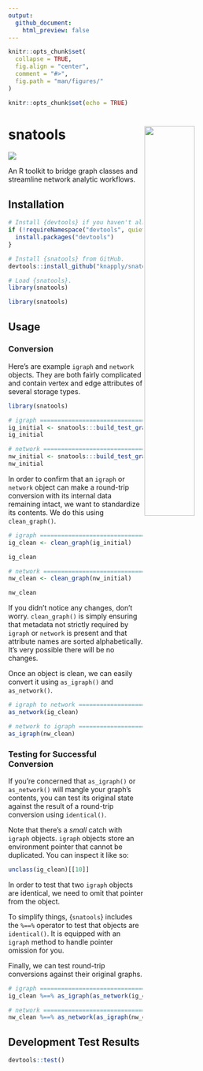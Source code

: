```yaml
---
output: 
  github_document:
    html_preview: false
---
```


<!-- README.Rmd generates README.md. -->

```r
knitr::opts_chunk$set(
  collapse = TRUE, 
  fig.align = "center",
  comment = "#>",
  fig.path = "man/figures/"
)

knitr::opts_chunk$set(echo = TRUE)
```


# snatools <a href="man/figures/logo.png"> <img src="man/figures/logo.png" align="right" height="45%" width="45%" href="man/figures/logo.png"/> </a>

[![](https://img.shields.io/badge/devel%20version-0.0.0.9-red.svg)](https://github.com/knapply/snatools)

An R toolkit to bridge graph classes and streamline network analytic workflows.

## Installation

```r
# Install {devtools} if you haven't already.
if (!requireNamespace("devtools", quietly = TRUE)) {
  install.packages("devtools")
}

# Install {snatools} from GitHub.
devtools::install_github("knapply/snatools")

# Load {snatools}.
library(snatools)
```

```r
library(snatools)
```


## Usage

### Conversion

Here's are example `igraph` and `network` objects. They are both fairly complicated and contain vertex and edge attributes of several storage types.

```r
library(snatools)

# igraph =================================================================================
ig_initial <- snatools:::build_test_graph("ig") 
ig_initial

# network ================================================================================
nw_initial <- snatools:::build_test_graph("nw") 
nw_initial
```

In order to confirm that an `igraph` or `network` object can make a round-trip conversion with its internal data remaining intact, we want to standardize its contents. We do this using `clean_graph()`.

```r
# igraph =================================================================================
ig_clean <- clean_graph(ig_initial)

ig_clean

# network ================================================================================
nw_clean <- clean_graph(nw_initial)

nw_clean
```

If you didn't notice any changes, don't worry. `clean_graph()` is simply ensuring that metadata not strictly required by `igraph` or `network` is present and that attribute names are sorted alphabetically. It's very possible there will be no changes.

Once an object is clean, we can easily convert it using `as_igraph()` and `as_network()`.

```r
# igraph to network ======================================================================
as_network(ig_clean) 

# network to igraph ======================================================================
as_igraph(nw_clean)
```

### Testing for Successful Conversion

If you're concerned that `as_igraph()` or `as_network()` will mangle your graph's contents, you can test its original state against the result of a round-trip conversion using `identical()`.

Note that there's a _small_ catch with `igraph` objects. `igraph` objects store an environment pointer that cannot be duplicated. You can inspect it like so:

```r
unclass(ig_clean)[[10]]
```

In order to test that two `igraph` objects are identical, we need to omit that pointer from the object.

To simplify things, {`snatools`} includes the `%==%` operator to test that objects are `identical()`. It is equipped with an `igraph` method to handle pointer omission for you.

Finally, we can test round-trip conversions against their original graphs.

```r
# igraph =================================================================================
ig_clean %==% as_igraph(as_network(ig_clean))

# network ================================================================================
nw_clean %==% as_network(as_igraph(nw_clean))
```


## Development Test Results

```r
devtools::test()
```


